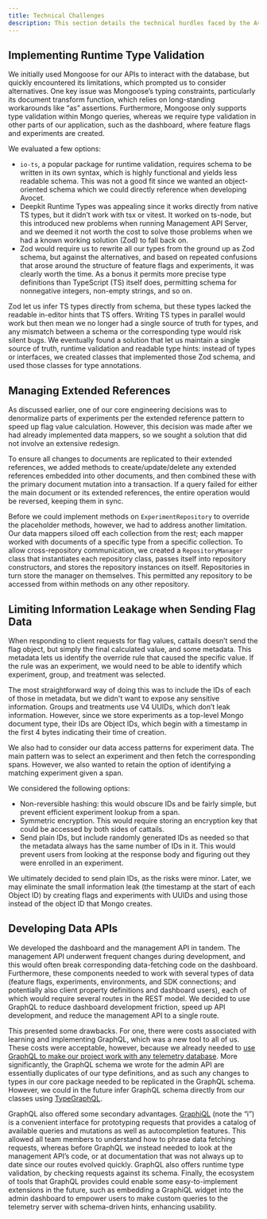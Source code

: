 ```yaml
---
title: Technical Challenges
description: This section details the technical hurdles faced by the Avocet team during development, highlighting innovative solutions to complex engineering challenges.
---
```


## Implementing Runtime Type Validation

We initially used Mongoose for our APIs to interact with the database, but quickly encountered its limitations, which prompted us to consider alternatives. One key issue was Mongoose’s typing constraints, particularly its document transform function, which relies on long-standing workarounds like “as” assertions. Furthermore, Mongoose only supports type validation within Mongo queries, whereas we require type validation in other parts of our application, such as the dashboard, where feature flags and experiments are created.

We evaluated a few options:
- `io-ts`, a popular package for runtime validation, requires schema to be written in its own syntax, which is highly functional and yields less readable schema. This was not a good fit since we wanted an object-oriented schema which we could directly reference when developing Avocet.
- Deepkit Runtime Types was appealing since it works directly from native TS types, but it didn’t work with tsx or vitest. It worked on ts-node, but this introduced new problems when running Management API Server, and we deemed it not worth the cost to solve those problems when we had a known working solution (Zod) to fall back on.
- Zod would require us to rewrite all our types from the ground up as Zod schema, but against the alternatives, and based on repeated confusions that arose around the structure of feature flags and experiments, it was clearly worth the time. As a bonus it permits more precise type definitions than TypeScript (TS) itself does, permitting schema for nonnegative integers, non-empty strings, and so on.

Zod let us infer TS types directly from schema, but these types lacked the readable in-editor hints that TS offers. Writing TS types in parallel would work but then mean we no longer had a single source of truth for types, and any mismatch between a schema or the corresponding type would risk silent bugs. We eventually found a solution that let us maintain a single source of truth, runtime validation and readable type hints: instead of types or interfaces, we created classes that implemented those Zod schema, and used those classes for type annotations.

## Managing Extended References

As discussed earlier, one of our core engineering decisions was to denormalize parts of experiments per the extended reference pattern to speed up flag value calculation. However, this decision was made after we had already implemented data mappers, so we sought a solution that did not involve an extensive redesign.

To ensure all changes to documents are replicated to their extended references, we added methods to create/update/delete any extended references embedded into other documents, and then combined these with the primary document mutation into a transaction. If a query failed for either the main document or its extended references, the entire operation would be reversed, keeping them in sync.

Before we could implement methods on `ExperimentRepository` to override the placeholder methods, however, we had to address another limitation. Our data mappers siloed off each collection from the rest; each mapper worked with documents of a specific type from a specific collection. To allow cross-repository communication, we created a `RepositoryManager` class that instantiates each repository class, passes itself into repository constructors, and stores the repository instances on itself. Repositories in turn store the manager on themselves. This permitted any repository to be accessed from within methods on any other repository.

## Limiting Information Leakage when Sending Flag Data

When responding to client requests for flag values, cattails doesn’t send the flag object, but simply the final calculated value, and some metadata. This metadata lets us identify the override rule that caused the specific value. If the rule was an experiment, we would need to be able to identify which experiment, group, and treatment was selected.

The most straightforward way of doing this was to include the IDs of each of those in metadata, but we didn't want to expose any sensitive information. Groups and treatments use V4 UUIDs, which don’t leak information. However, since we store experiments as a top-level Mongo document type, their IDs are Object IDs, which begin with a timestamp in the first 4 bytes indicating their time of creation.

We also had to consider our data access patterns for experiment data. The main pattern was to select an experiment and then fetch the corresponding spans. However, we also wanted to retain the option of identifying a matching experiment given a span.

We considered the following options:
- Non-reversible hashing: this would obscure IDs and be fairly simple, but prevent efficient experiment lookup from a span.
- Symmetric encryption. This would require storing an encryption key that could be accessed by both sides of cattails.
- Send plain IDs, but include randomly generated IDs as needed so that the metadata always has the same number of IDs in it. This would prevent users from looking at the response body and figuring out they were enrolled in an experiment.

We ultimately decided to send plain IDs, as the risks were minor. Later, we may eliminate the small information leak (the timestamp at the start of each Object ID) by creating flags and experiments with UUIDs and using those instead of the object ID that Mongo creates.

## Developing Data APIs

We developed the dashboard and the management API in tandem. The management API underwent frequent changes during development, and this would often break corresponding data-fetching code on the dashboard. Furthermore, these components needed to work with several types of data (feature flags, experiments, environments, and SDK connections; and potentially also client property definitions and dashboard users), each of which would require several routes in the REST model. We decided to use GraphQL to reduce dashboard development friction, speed up API development, and reduce the management API to a single route.

This presented some drawbacks. For one, there were costs associated with learning and implementing GraphQL, which was a new tool to all of us. These costs were acceptable, however, because we already needed to
<a href="/content/case-study/engineering-decisions#integrate-with-any-telemetry-pipeline">use GraphQL to make our project work with any telemetry database</a>.
More significantly, the GraphQL schema we wrote for the admin API are essentially duplicates of our type definitions, and as such any changes to types in our core package needed to be replicated in the GraphQL schema. However, we could in the future infer GraphQL schema directly from our classes using
<a href="https://typegraphql.com/" target="_blank" rel="noopener">TypeGraphQL</a>.

GraphQL also offered some secondary advantages.
<a href="https://github.com/graphql/graphiql/tree/main/packages/graphiql" target="_blank" rel="noopener">GraphiQL</a>
(note the “i”) is a convenient interface for prototyping requests that provides a catalog of available queries and mutations as well as autocompletion features. This allowed all team members to understand how to phrase data fetching requests, whereas before GraphQL we instead needed to look at the management API’s code, or at documentation that was not always up to date since our routes evolved quickly. GraphQL also offers runtime type validation, by checking requests against its schema. Finally, the ecosystem of tools that GraphQL provides could enable some easy-to-implement extensions in the future, such as embedding a GraphiQL widget into the admin dashboard to empower users to make custom queries to the telemetry server with schema-driven hints, enhancing usability.